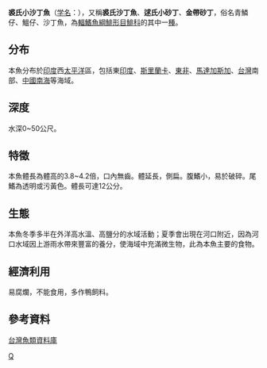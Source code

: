 {{Speciesbox 
| taxon = Sardinella jussieu
| status = NE
| status_system = IUCN3.1
| authority =  [[Lacepède|Lacepède]],1803
| synonyms = *''Clupeonia jussieui, Valenciennes, 1847''
*''Sardinella jussius, Valenciennes, 1847''
*''Sardinella jussieu, Valenciennes, 1847''
*''Sardinella jussieus, Valenciennes, 1847''
*''Sardinella dayi, Regan, 1917''
*''Clupanodon jussieu, Lacepède, 1803''
}}
'''裘氏小沙丁魚'''（[[学名|学名]]：{{lang|la|'''''Sardinella jussieu'''''}}），又稱'''裘氏沙丁魚'''、'''逑氏小砂丁'''、'''金帶砂丁'''，俗名青鱗仔、鰮仔、沙丁魚，為[[輻鰭魚綱|輻鰭魚綱]][[鯡形目|鯡形目]][[鯡科|鯡科]]的其中一[[種|種]]。

==分布==
本魚分布於[[印度|印度]]西[[太平洋|太平洋]]區，包括東[[印度|印度]]、[[斯里蘭卡|斯里蘭卡]]、[[東非|東非]]、[[馬達加斯加|馬達加斯加]]、[[台灣|台灣]]南部、[[中國|中國]][[南海|南海]]等海域。

==深度==
水深0~50公尺。

==特徵==
本魚體長為體高的3.8~4.2倍，口內無齒。體延長，側扁。腹鰭小，易於破碎。尾鰭為透明或污黃色。體長可達12公分。

==生態==
本魚冬季多半在外洋高水溫、高鹽分的水域活動；夏季會出現在河口附近，因為河口水域因上游雨水帶來豐富的養分，使海域中充滿微生物，此為本魚主要的食物。

==經濟利用==
易腐爛，不能食用，多作鴨飼料。

==參考資料==
[http://fishdb.sinica.edu.tw/ 台灣魚類資料庫]{{Wayback|url=http://fishdb.sinica.edu.tw/ |date=20160304193340 }}
{{Taxonbar|from=Q15224663}}

[[Category:小沙丁鱼属|Q]]
